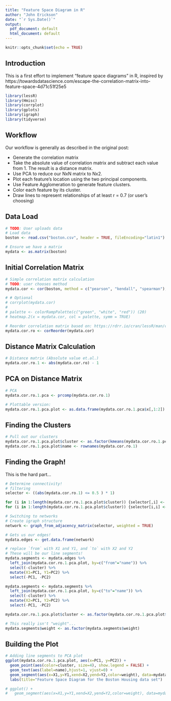 ```yaml
---
title: "Feature Space Diagram in R"
author: "John Erickson"
date: "`r Sys.Date()`"
output:
  pdf_document: default
  html_document: default
---
```


```r
knitr::opts_chunk$set(echo = TRUE)
```

## Introduction

This is a first effort to implement "feature space diagrams" in R, inspired by https://towardsdatascience.com/escape-the-correlation-matrix-into-feature-space-4d71c51f25e5

```r
library(lessR)
library(Hmisc)
library(corrplot)
library(gplots)
library(igraph)
library(tidyverse)
```

## Workflow

Our workflow is generally as described in the original post:

* Generate the correlation matrix
* Take the absolute value of correlation matrix and subtract each value from 1. The result is a distance matrix.
* Use PCA to reduce our NxN matrix to Nx2.
* Plot each feature’s location using the two principal components.
* Use Feature Agglomeration to generate feature clusters.
* Color each feature by its cluster.
* Draw lines to represent relationships of at least r = 0.7 (or user's choosing)

## Data Load
```r
# TODO: User uploads data
# Load data 
boston <- read.csv("boston.csv", header = TRUE, fileEncoding="latin1")

# Ensure we have a matrix
mydata <- as.matrix(boston)
```

## Initial Correlation Matrix 

```r
# Simple correlation matrix calculation
# TODO: user chooses method
mydata.cor <- cor(boston, method = c("pearson", "kendall", "spearman"), use = "complete.obs")

# # Optional
# corrplot(mydata.cor)
# 
# palette <- colorRampPalette(c("green", "white", "red")) (20)
# heatmap.2(x = mydata.cor, col = palette, symm = TRUE)

# Reorder correlation matrix based on: https://rdrr.io/cran/lessR/man/corReorder.html 
mydata.cor.ro <- corReorder(mydata.cor)
```

## Distance Matrix Calculation

```r
# Distance matrix (Absolute value et.al.)
mydata.cor.ro.1 <- abs(mydata.cor.ro) - 1
```

## PCA on Distance Matrix

```r
# PCA 
mydata.cor.ro.1.pca <- prcomp(mydata.cor.ro.1)

# Plottable version:
mydata.cor.ro.1.pca.plot <- as.data.frame(mydata.cor.ro.1.pca$x[,1:2])
```

## Finding the Clusters

```r
# Pull out our clusters 
mydata.cor.ro.1.pca.plot$cluster <- as.factor(kmeans(mydata.cor.ro.1.pca$x[,1:2], centers=4)$cluster)
mydata.cor.ro.1.pca.plot$name <- rownames(mydata.cor.ro.1)
```

## Finding the Graph!

This is the hard part...

```r
# Determine connectivity!
# filtering
selector <- ((abs(mydata.cor.ro.1) <= 0.5 ) * 1)

for (i in 1:length(mydata.cor.ro.1.pca.plot$cluster)) {selector[,i] <- selector[,i] * as.numeric(mydata.cor.ro.1.pca.plot$cluster)}
for (i in 1:length(mydata.cor.ro.1.pca.plot$cluster)) {selector[i,i] <- 0 }

# Switching to networks
# Create igraph structure
network <- graph_from_adjacency_matrix(selector, weighted = TRUE)

# Gets us our edges!
mydata.edges <- get.data.frame(network)

# replace `from` with X1 and Y1, and `to` with X2 and Y2
# These will be our line segments!
mydata.segments <- mydata.edges %>% 
  left_join(mydata.cor.ro.1.pca.plot, by=c("from"="name")) %>%
  select(-cluster) %>%
  mutate(X1=PC1, Y1=PC2) %>%
  select(-PC1, -PC2)

mydata.segments <- mydata.segments %>%
  left_join(mydata.cor.ro.1.pca.plot, by=c("to"="name")) %>%
  select(-cluster) %>%
  mutate(X2=PC1, Y2=PC2) %>%
  select(-PC1, -PC2)

mydata.cor.ro.1.pca.plot$cluster <- as.factor(mydata.cor.ro.1.pca.plot$cluster)

# This really isn't "weight"...
mydata.segments$weight <- as.factor(mydata.segments$weight)
```

## Building the Plot

```r
# Adding line segments to PCA plot
ggplot(mydata.cor.ro.1.pca.plot, aes(x=PC1, y=PC2)) + 
  geom_point(aes(color=cluster, size=4), show.legend = FALSE) +
  geom_text(aes(label=name),hjust=1, vjust=0) +
  geom_segment(aes(x=X1,y=Y1,xend=X2,yend=Y2,color=weight), data=mydata.segments) +
  labs(title="Feature Space Diagram for the Boston Housing data set")

# ggplot() + 
#   geom_segment(aes(x=X1,y=Y1,xend=X2,yend=Y2,color=weight), data=mydata.segments.test)

```
